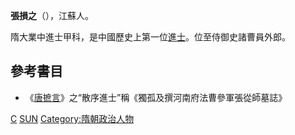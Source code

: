 {{unreferenced|time=2009-09-02T08:33:41+00:00}}
{{Disputed|time=2009-08-09}}
'''張損之'''（{{bd|?||?||}}），江蘇人。

隋大業中進士甲科，是中國歷史上第一位[[進士|進士]]。位至侍御史諸曹員外郎。

==參考書目==
* 《[[唐摭言|唐摭言]]》之“散序進士”稱《獨孤及撰河南府法曹參軍張從師墓誌》
{{江蘇人小作品}}
[[Category:隋朝狀元|C]]
[[Category:张姓|SUN]]
[[Category:隋朝政治人物|Category:隋朝政治人物]]